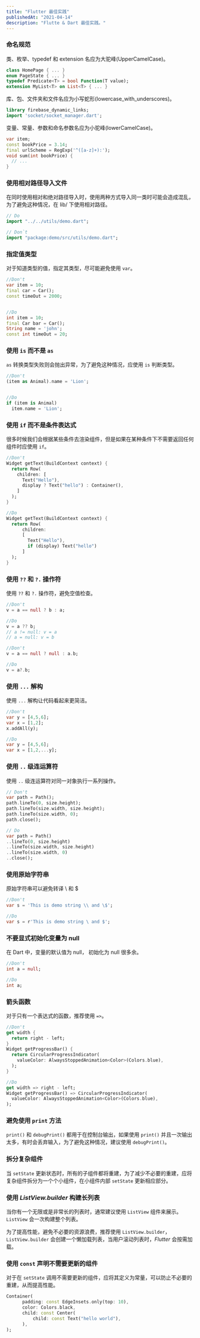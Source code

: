 ```yaml
---
title: "Flutter 最佳实践"
publishedAt: "2021-04-14"
description: "Flutte & Dart 最佳实践。"
---
```


### 命名规范

类、枚举、typedef 和 extension 名应为大驼峰(UpperCamelCase)。

```dart
class HomePage { ... }
enum PageState { ... }
typedef Predicate<T> = bool Function(T value);
extension MyList<T> on List<T> { ... }
```

库、包、文件夹和文件名应为小写蛇形(lowercase_with_underscores)。

```dart
library firebase_dynamic_links;
import 'socket/socket_manager.dart';
```

变量、常量、参数和命名参数名应为小驼峰(lowerCamelCase)。

```dart
var item;
const bookPrice = 3.14;
final urlScheme = RegExp('^([a-z]+):');
void sum(int bookPrice) {
  // ...
}
```

### 使用相对路径导入文件

在同时使用相对和绝对路径导入时，使用两种方式导入同一类时可能会造成混乱，为了避免这种情况，在 lib/ 下使用相对路径。

```dart
// Do
import "../../utils/demo.dart";

// Don`t
import "package:demo/src/utils/demo.dart";
```

### 指定值类型

对于知道类型的值，指定其类型，尽可能避免使用 `var`。

```dart
//Don't
var item = 10;
final car = Car();
const timeOut = 2000;


//Do
int item = 10;
final Car bar = Car();
String name = 'john';
const int timeOut = 20;
```

### 使用 `is` 而不是 `as`

`as` 转换类型失败则会抛出异常，为了避免这种情况，应使用 `is` 判断类型。

```dart
//Don't
(item as Animal).name = 'Lion';


//Do
if (item is Animal)
  item.name = 'Lion';
```

### 使用 `if` 而不是条件表达式

很多时候我们会根据某些条件去渲染组件，但是如果在某种条件下不需要返回任何组件时应使用 `if`。

```dart
//Don't
Widget getText(BuildContext context) {
  return Row(
    children: [
      Text("Hello"),
      display ? Text("hello") : Container(),
    ]
  );
}

//Do
Widget getText(BuildContext context) {
  return Row(
      children:
      [
        Text("Hello"),
        if (display) Text("hello")
      ]
  );
}
```

### 使用 `??` 和 `?.` 操作符

使用 `??` 和 `?.` 操作符，避免空值检查。

```dart
//Don't
v = a == null ? b : a;

//Do
v = a ?? b;
// a != null: v = a
// a = null: v = b

//Don't
v = a == null ? null : a.b;

//Do
v = a?.b;
```

### 使用 `...` 解构

使用 `...` 解构让代码看起来更简洁。

```dart
//Don't
var y = [4,5,6];
var x = [1,2];
x.addAll(y);

//Do
var y = [4,5,6];
var x = [1,2,...y];
```

### 使用 `..` 级连运算符

使用 `..` 级连运算符对同一对象执行一系列操作。

```dart
// Don't
var path = Path();
path.lineTo(0, size.height);
path.lineTo(size.width, size.height);
path.lineTo(size.width, 0);
path.close();

// Do
var path = Path()
..lineTo(0, size.height)
..lineTo(size.width, size.height)
..lineTo(size.width, 0)
..close();
```

### 使用原始字符串

原始字符串可以避免转译 \ 和 $

```dart
//Don't
var s = 'This is demo string \\ and \$';

//Do
var s = r'This is demo string \ and $';
```

### 不要显式初始化变量为 null

在 Dart 中，变量的默认值为 null， 初始化为 null 很多余。

```dart
//Don't
int a = null;

//Do
int a;
```

### 箭头函数

对于只有一个表达式的函数，推荐使用 `=>`。

```dart
//Don't
get width {
  return right - left;
}
Widget getProgressBar() {
  return CircularProgressIndicator(
    valueColor: AlwaysStoppedAnimation<Color>(Colors.blue),
  );
}

//Do
get width => right - left;
Widget getProgressBar() => CircularProgressIndicator(
  valueColor: AlwaysStoppedAnimation<Color>(Colors.blue),
);
```

### 避免使用 `print` 方法

`print()` 和 `debugPrint()` 都用于在控制台输出，如果使用 `print()` 并且一次输出太多，有时会丢弃输入，为了避免这种情况，建议使用 `debugPrint()`。

### 拆分复杂组件

当 `setState` 更新状态时，所有的子组件都将重建，为了减少不必要的重建，应将复杂组件拆分为一个个小组件，在小组件内部 `setState` 更新相应部分。

### 使用 _ListView.builder_ 构建长列表

当你有一个无限或是非常长的列表时，通常建议使用 `ListView` 组件来展示。 `ListView` 会一次构建整个列表。

为了提高性能，避免不必要的资源浪费，推荐使用 `ListView.builder`，`ListView.builder` 会创建一个懒加载列表，当用户滚动列表时，_Flutter_ 会按需加载。

### 使用 `const` 声明不需要更新的组件

对于在 `setState` 调用不需要更新的组件，应将其定义为常量，可以防止不必要的重建，从而提高性能。

```dart
Container(
      padding: const EdgeInsets.only(top: 10),
      color: Colors.black,
      child: const Center(
          child: const Text("hello world"),
      ),
);
```
